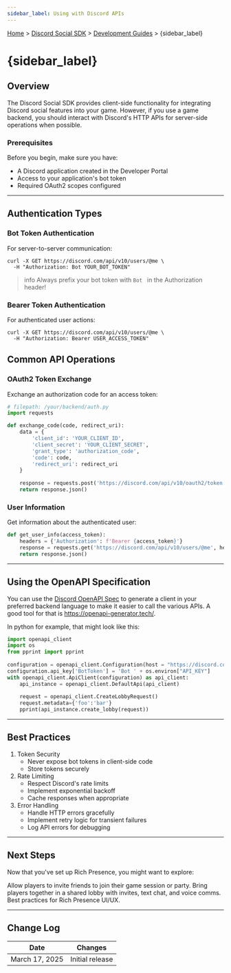 ```yaml
---
sidebar_label: Using with Discord APIs
---
```


[Home](#DOCS_INTRO) > [Discord Social SDK](#DOCS_DISCORD_SOCIAL_SDK_OVERVIEW) > [Development Guides](#DOCS_DISCORD_SOCIAL_SDK_DEVELOPMENT_GUIDES) > {sidebar_label}

# {sidebar_label}

## Overview

The Discord Social SDK provides client-side functionality for integrating Discord social features into your game. However, if you use a game backend, you should interact with Discord's HTTP APIs for server-side operations when possible.

### Prerequisites

Before you begin, make sure you have:
- A Discord application created in the Developer Portal
- Access to your application's bot token
- Required OAuth2 scopes configured

---

## Authentication Types

### Bot Token Authentication
For server-to-server communication:

```
curl -X GET https://discord.com/api/v10/users/@me \
  -H "Authorization: Bot YOUR_BOT_TOKEN"
```

> info
> Always prefix your bot token with `Bot ` in the Authorization header!

### Bearer Token Authentication
For authenticated user actions:

```
curl -X GET https://discord.com/api/v10/users/@me \
  -H "Authorization: Bearer USER_ACCESS_TOKEN"
```

## Common API Operations

### OAuth2 Token Exchange

Exchange an authorization code for an access token:

```python
# filepath: /your/backend/auth.py
import requests

def exchange_code(code, redirect_uri):
    data = {
        'client_id': 'YOUR_CLIENT_ID',
        'client_secret': 'YOUR_CLIENT_SECRET',
        'grant_type': 'authorization_code',
        'code': code,
        'redirect_uri': redirect_uri
    }
    
    response = requests.post('https://discord.com/api/v10/oauth2/token', data=data)
    return response.json()
```

### User Information

Get information about the authenticated user:

```python
def get_user_info(access_token):
    headers = {'Authorization': f'Bearer {access_token}'}
    response = requests.get('https://discord.com/api/v10/users/@me', headers=headers)
    return response.json()
```

---

## Using the OpenAPI Specification

You can use the [Discord OpenAPI Spec](https://github.com/discord/discord-api-spec) to generate a client in your preferred backend language to make it easier to call the various APIs. A good tool for that is https://openapi-generator.tech/.

In python for example, that might look like this:

```python 
import openapi_client
import os
from pprint import pprint
 
configuration = openapi_client.Configuration(host = "https://discord.com/api/v10")
configuration.api_key['BotToken'] = 'Bot ' + os.environ["API_KEY"]
with openapi_client.ApiClient(configuration) as api_client:
    api_instance = openapi_client.DefaultApi(api_client)
 
    request = openapi_client.CreateLobbyRequest()
    request.metadata={'foo':'bar'}
    pprint(api_instance.create_lobby(request))
```

---

## Best Practices

1. Token Security
   - Never expose bot tokens in client-side code
   - Store tokens securely
2. Rate Limiting
   - Respect Discord's rate limits
   - Implement exponential backoff
   - Cache responses when appropriate
3. Error Handling
   - Handle HTTP errors gracefully
   - Implement retry logic for transient failures
   - Log API errors for debugging

---

## Next Steps

Now that you've set up Rich Presence, you might want to explore:

<Container>
  <Card title="Managing Game Invites" link="#DOCS_DISCORD_SOCIAL_SDK_DEVELOPMENT_GUIDES_MANAGING_GAME_INVITES" icon="InboxIcon">
    Allow players to invite friends to join their game session or party.
  </Card>
  <Card title="Managing Lobbies" link="#DOCS_DISCORD_SOCIAL_SDK_DEVELOPMENT_GUIDES_MANAGING_LOBBIES" icon="DoorEnterIcon">
    Bring players together in a shared lobby with invites, text chat, and voice comms.
  </Card>
  <Card title="Design Guidelines for Rich Presence" link="#DOCS_DISCORD_SOCIAL_SDK_DESIGN_GUIDELINES_STATUS_RICH_PRESENCE" icon="UserStatusIcon">
    Best practices for Rich Presence UI/UX.
  </Card>
</Container>

<SupportCallout />


---

## Change Log

| Date           | Changes         |
|----------------|-----------------|
| March 17, 2025 | Initial release |

